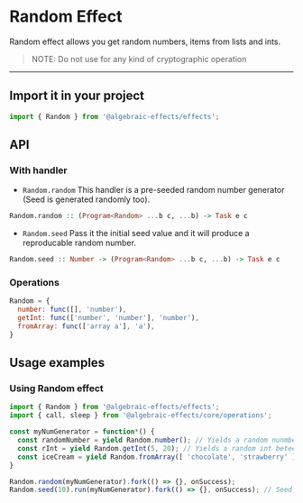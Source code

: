 
# Random Effect
Random effect allows you get random numbers, items from lists and ints.

> NOTE: Do not use for any kind of cryptographic operation

---


## Import it in your project
```js
import { Random } from '@algebraic-effects/effects';
```


## API

### With handler

* `Random.random`
This handler is a pre-seeded random number generator (Seed is generated randomly too).
```haskell
Random.random :: (Program<Random> ...b c, ...b) -> Task e c
```

* `Random.seed`
Pass it the initial seed value and it will produce a reproducable random number.
```haskell
Random.seed :: Number -> (Program<Random> ...b c, ...b) -> Task e c
```

### Operations
```js
Random = {
  number: func([], 'number'),
  getInt: func(['number', 'number'], 'number'),
  fromArray: func(['array a'], 'a'),
}
```

## Usage examples

### Using Random effect

```js
import { Random } from '@algebraic-effects/effects';
import { call, sleep } from '@algebraic-effects/core/operations';

const myNumGenerator = function*() {
  const randomNumber = yield Random.number(); // Yields a random nunmber between 0 and 1
  const rInt = yield Random.getInt(5, 20); // Yields a random int beteen 5 and 20 inclusive
  const iceCream = yield Random.fromArray([ 'chocolate', 'strawberry' ]); // Yields a random item from the array
}

Random.random(myNumGenerator).fork(() => {}, onSuccess);
Random.seed(10).run(myNumGenerator).fork(() => {}, onSuccess); // Seed value 10
```

